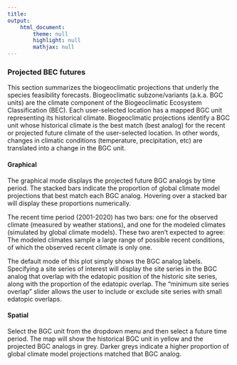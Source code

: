 ```yaml
---
title: 
output: 
    html_document:
        theme: null
        highlight: null
        mathjax: null
---
```


### Projected BEC futures

This section summarizes the biogeoclimatic projections that underly the species feasibility forecasts. Biogeoclimatic subzone/variants (a.k.a. BGC units) are the climate component of the Biogeoclimatic Ecosystem Classification (BEC). Each user-selected location has a mapped BGC unit representing its historical climate. Biogeoclimatic projections identify a BGC unit whose historical climate is the best match (best analog) for the recent or projected future climate of the user-selected location. In other words, changes in climatic conditions (temperature, precipitation, etc) are translated into a change in the BGC unit.

#### Graphical

The graphical mode displays the projected future BGC analogs by time period. The stacked bars indicate the proportion of global climate model projections that best match each BGC analog. Hovering over a stacked bar will display these proportions numerically.

The recent time period (2001-2020) has two bars: one for the observed climate (measured by weather stations), and one for the modeled climates (simulated by global climate models). These two aren't expected to agree: The modeled climates sample a large range of possible recent conditions, of which the observed recent climate is only one.

The default mode of this plot simply shows the BGC analog labels. Specifying a site series of interest will display the site series in the BGC analog that overlap with the edatopic position of the historic site series, along with the proportion of the edatopic overlap. The "minimum site series overlap" slider allows the user to include or exclude site series with small edatopic overlaps.

#### Spatial

Select the BGC unit from the dropdown menu and then select a future time period. The map will show the historical BGC unit in yellow and the projected BGC analogs in grey. Darker greys indicate a higher proportion of global climate model projections matched that BGC analog.
